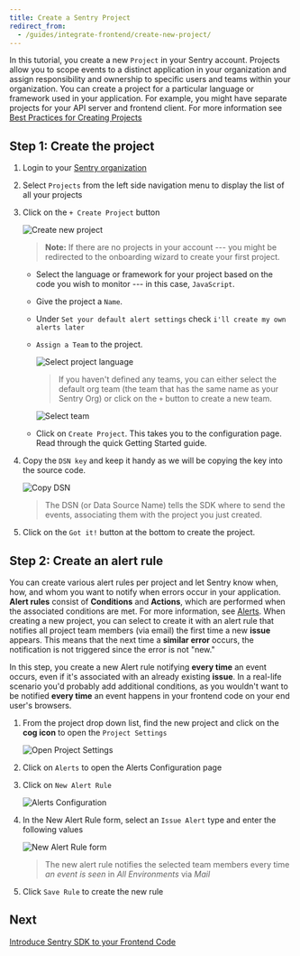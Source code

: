 ```yaml
---
title: Create a Sentry Project
redirect_from:
  - /guides/integrate-frontend/create-new-project/
---
```


In this tutorial, you create a new `Project` in your Sentry account. Projects allow you to scope events to a distinct application in your organization and assign responsibility and ownership to specific users and teams within your organization. You can create a project for a particular language or framework used in your application. For example, you might have separate projects for your API server and frontend client. For more information see [Best Practices for Creating Projects](/guides/getting-started/#4-create-projects)

## Step 1: Create the project

1. Login to your [Sentry organization](https://sentry.io)

2. Select `Projects` from the left side navigation menu to display the list of all your projects

3. Click on the `+ Create Project` button

   ![Create new project](create-new-project-01.png)

   > **Note:** If there are no projects in your account --- you might be redirected to the onboarding wizard to create your first project.

   - Select the language or framework for your project based on the code you wish to monitor --- in this case, `JavaScript`.

   - Give the project a `Name`.

   - Under `Set your default alert settings` check `i'll create my own alerts later`

   - `Assign a Team` to the project.

     ![Select project language](create-new-project-02.png)

     > If you haven't defined any teams, you can either select the default org team (the team that has the same name as your Sentry Org) or click on the `+` button to create a new team.

     ![Select team](create-new-project-03.png)

   - Click on `Create Project`.
     This takes you to the configuration page. Read through the quick Getting Started guide.

4. Copy the `DSN key` and keep it handy as we will be copying the key into the source code.

   ![Copy DSN](create-new-project-04.png)

   > The DSN (or Data Source Name) tells the SDK where to send the events, associating them with the project you just created.

5. Click on the `Got it!` button at the bottom to create the project.

## Step 2: Create an alert rule

You can create various alert rules per project and let Sentry know when, how, and whom you want to notify when errors occur in your application. **Alert rules** consist of **Conditions** and **Actions**, which are performed when the associated conditions are met. For more information, see [Alerts](/product/alerts-notifications/alerts/). When creating a new project, you can select to create it with an alert rule that notifies all project team members (via email) the first time a new **issue** appears. This means that the next time a **similar error** occurs, the notification is not triggered since the error is not "new."

In this step, you create a new Alert rule notifying **every time** an event occurs, even if it's associated with an already existing **issue**. In a real-life scenario you'd probably add additional conditions, as you wouldn't want to be notified **every time** an event happens in your frontend code on your end user's browsers.

1. From the project drop down list, find the new project and click on the **cog icon** to open the `Project Settings`

   ![Open Project Settings](generate-first-error-07.png)

2. Click on `Alerts` to open the Alerts Configuration page

3. Click on `New Alert Rule`

   ![Alerts Configuration](generate-first-error-08.png)

4. In the New Alert Rule form, select an `Issue Alert` type and enter the following values

   ![New Alert Rule form](generate-first-error-09.png)

   > The new alert rule notifies the selected team members every time _an event is seen_ in _All Environments_ via _Mail_

5. Click `Save Rule` to create the new rule

## Next

[Introduce Sentry SDK to your Frontend Code](/guides/integrate-frontend/initialize-sentry-sdk/)

